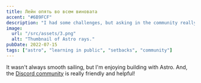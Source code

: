```yaml
---
title: Лейн опять во всем виновата
accent: "#6B9FCF"
description: "I had some challenges, but asking in the community really helped!"
image:
  url: "/src/assets/3.png"
  alt: "Thumbnail of Astro rays."
pubDate: 2022-07-15
tags: ["astro", "learning in public", "setbacks", "community"]
---
```


It wasn't always smooth sailing, but I'm enjoying building with Astro. And, the [Discord community](https://astro.build/chat) is really friendly and helpful!
